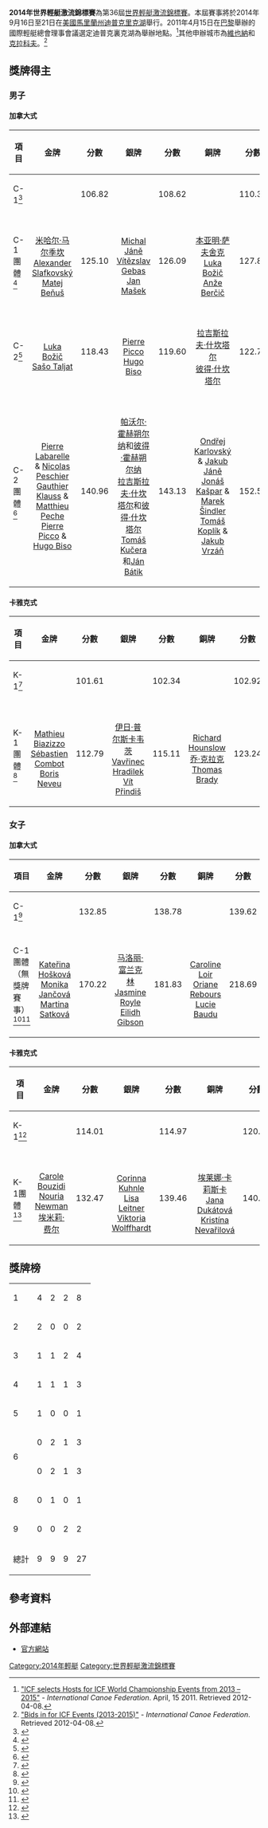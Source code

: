 '''2014年世界輕艇激流錦標賽'''為第36屆[[世界輕艇激流錦標賽|世界輕艇激流錦標賽]]。本屆賽事將於2014年9月16日至21日在[[美國|美國]][[馬里蘭州|馬里蘭州]][[迪普克里克湖|迪普克里克湖]]舉行。2011年4月15日在[[巴黎|巴黎]]舉辦的國際輕艇總會理事會議選定迪普克裏克湖為舉辦地點。<ref>[http://www.canoeicf.com/icf/NewsGallery/News-Archive/April-2011/ICF-BOD-Selects-2013-2015-Host-Cities-for-World-Championships.html "ICF selects Hosts for ICF World Championship Events from 2013 – 2015"] {{Wayback|url=http://www.canoeicf.com/icf/NewsGallery/News-Archive/April-2011/ICF-BOD-Selects-2013-2015-Host-Cities-for-World-Championships.html |date=20120320083228 }} - ''International Canoe Federation''. April, 15 2011. Retrieved 2012-04-08.</ref>其他申辦城市為[[維也納|維也納]]和[[克拉科夫|克拉科夫]]。<ref>[http://www.canoeicf.com/icf/NewsGallery/News-Archive/March-2011/Bids-in-for-ICF-Events.html "Bids in for ICF Events (2013-2015)"] {{Wayback|url=http://www.canoeicf.com/icf/NewsGallery/News-Archive/March-2011/Bids-in-for-ICF-Events.html |date=20120801160605 }} - ''International Canoe Federation''. Retrieved 2012-04-08.</ref>

==獎牌得主==
===男子===
====加拿大式====
{| class="wikitable" width=100%
!項目
|align=center bgcolor="gold"|'''金牌'''
|align=center bgcolor="EFEFEF"|'''分數'''
|align=center bgcolor="silver"|'''銀牌'''
|align=center bgcolor="EFEFEF"|'''分數'''
|align=center bgcolor="CC9966"|'''銅牌'''
|align=center bgcolor="EFEFEF"|'''分數'''
|-
|C-1<ref>{{cite web|title=Men's C-1 Results|url=http://123result.blob.core.windows.net/canoe/CS_2014/siwidata/302/C1M_FI_20@Final%20Results.pdf|accessdate=20 September 2014|archive-date=2016-03-03|archive-url=https://web.archive.org/web/20160303182447/http://123result.blob.core.windows.net/canoe/CS_2014/siwidata/302/C1M_FI_20@Final%20Results.pdf|dead-url=no}}</ref>
| {{flagathlete|[[法比安·勒菲弗|法比安·勒菲弗]]|USA}} || 106.82
| {{flagathlete|[[本亚明·萨夫舍克|本亚明·萨夫舍克]]|SLO}} || 108.62
| {{flagathlete|[[Franz_Anton|Franz Anton]]|GER}} || 110.30
|-
|C-1團體<ref>{{cite web|title=Men's C-1 team Results|url=http://123result.blob.core.windows.net/canoe/CS_2014/siwidata/302/C1MT_TFI_20@Final%20Results.pdf|accessdate=20 September 2014|archive-date=2020-09-19|archive-url=https://web.archive.org/web/20200919030519/http://123result.blob.core.windows.net/canoe/CS_2014/siwidata/302/C1MT_TFI_20@Final%20Results.pdf|dead-url=no}}</ref>
| {{SVK}}<br>[[米哈尔·马尔季坎|米哈尔·马尔季坎]]<br>[[Alexander_Slafkovský|Alexander Slafkovský]]<br>[[Matej_Beňuš|Matej Beňuš]] || 125.10
| {{CZE}}<br>[[Michal_Jáně|Michal Jáně]]<br>[[Vítězslav_Gebas|Vítězslav Gebas]]<br>[[Jan_Mašek|Jan Mašek]] || 126.09
| {{SLO}}<br>[[本亚明·萨夫舍克|本亚明·萨夫舍克]]<br>[[Luka_Božič|Luka Božič]]<br>[[Anže_Berčič|Anže Berčič]] || 127.84
|-
|C-2<ref>{{cite web|title=Men's C-2 Results|url=http://123result.blob.core.windows.net/canoe/CS_2014/siwidata/302/C2M_FI_21@Final%20Results.pdf|accessdate=21 September 2014|archive-date=2020-09-19|archive-url=https://web.archive.org/web/20200919033034/http://123result.blob.core.windows.net/canoe/CS_2014/siwidata/302/C2M_FI_21@Final%20Results.pdf|dead-url=no}}</ref>
| {{SLO}}<br>[[Luka_Božič|Luka Božič]]<br>[[Sašo_Taljat|Sašo Taljat]] || 118.43
| {{FRA}}<br>[[Pierre_Picco|Pierre Picco]]<br>[[Hugo_Biso|Hugo Biso]] || 119.60
| {{SVK}}<br>[[拉吉斯拉夫·什坎塔尔|拉吉斯拉夫·什坎塔尔]]<br>[[彼得·什坎塔尔|彼得·什坎塔尔]] || 122.78
|-
|C-2團體<ref>{{cite web|title=Men's C-2 team Results|url=http://123result.blob.core.windows.net/canoe/CS_2014/siwidata/302/C2MT_TFI_21@Analysis.pdf|accessdate=21 September 2014|archive-date=2016-03-03|archive-url=https://web.archive.org/web/20160303193235/http://123result.blob.core.windows.net/canoe/CS_2014/siwidata/302/C2MT_TFI_21@Analysis.pdf|dead-url=no}}</ref>
| {{FRA}}<br>[[Pierre_Labarelle|Pierre Labarelle]] & [[Nicolas_Peschier|Nicolas Peschier]]<br>[[Gauthier_Klauss|Gauthier Klauss]] & [[Matthieu_Peche|Matthieu Peche]]<br>[[Pierre_Picco|Pierre Picco]] & [[Hugo_Biso|Hugo Biso]] || 140.96
| {{SVK}}<br>[[帕沃尔·霍赫朔尔纳|帕沃尔·霍赫朔尔纳]]和[[彼得·霍赫朔尔纳|彼得·霍赫朔尔纳]]<br>[[拉吉斯拉夫·什坎塔尔|拉吉斯拉夫·什坎塔尔]]和[[彼得·什坎塔尔|彼得·什坎塔尔]]<br>[[Tomáš_Kučera_(canoeist)|Tomáš Kučera]]和[[Ján_Bátik|Ján Bátik]] || 143.13
| {{CZE}}<br>[[Ondřej_Karlovský|Ondřej Karlovský]] & [[Jakub_Jáně|Jakub Jáně]]<br>[[Jonáš_Kašpar|Jonáš Kašpar]] & [[Marek_Šindler|Marek Šindler]]<br>[[Tomáš_Koplík|Tomáš Koplík]] & [[Jakub_Vrzáň|Jakub Vrzáň]] || 152.51
|}

====卡雅克式====
{| class="wikitable" width=100%
!項目
|align=center bgcolor="gold"|'''金牌'''
|align=center bgcolor="EFEFEF"|'''分數'''
|align=center bgcolor="silver"|'''銀牌'''
|align=center bgcolor="EFEFEF"|'''分數'''
|align=center bgcolor="CC9966"|'''銅牌'''
|align=center bgcolor="EFEFEF"|'''分數'''
|-
|K-1<ref>{{cite web|title=Men's K-1 Results|url=http://123result.blob.core.windows.net/canoe/CS_2014/siwidata/302/K1M_FI_20@Final%20Results.pdf|accessdate=20 September 2014|archive-date=2020-09-19|archive-url=https://web.archive.org/web/20200919033806/http://123result.blob.core.windows.net/canoe/CS_2014/siwidata/302/K1M_FI_20@Final%20Results.pdf|dead-url=no}}</ref>
| {{flagathlete|[[Boris_Neveu|Boris Neveu]]|FRA}} || 101.61
| {{flagathlete|[[Sébastien_Combot|Sébastien Combot]]|FRA}} || 102.34
| {{flagathlete|[[Mathieu_Biazizzo|Mathieu Biazizzo]]|FRA}} || 102.92
|-
|K-1團體<ref>{{cite web|title=Men's K-1 team Results|url=http://123result.blob.core.windows.net/canoe/CS_2014/siwidata/302/K1MT_TFI_20@Final%20Results.pdf|accessdate=20 September 2014|archive-date=2016-03-03|archive-url=https://web.archive.org/web/20160303220127/http://123result.blob.core.windows.net/canoe/CS_2014/siwidata/302/K1MT_TFI_20@Final%20Results.pdf|dead-url=no}}</ref>
| {{FRA}}<br>[[Mathieu_Biazizzo|Mathieu Biazizzo]]<br>[[Sébastien_Combot|Sébastien Combot]]<br>[[Boris_Neveu|Boris Neveu]] || 112.79
| {{CZE}}<br>[[伊日·普尔斯卡韦茨|伊日·普尔斯卡韦茨]]<br>[[Vavřinec_Hradilek|Vavřinec Hradilek]]<br>[[Vít_Přindiš|Vít Přindiš]] || 115.11
| {{GBR2}}<br>[[Richard_Hounslow|Richard Hounslow]]<br>[[乔·克拉克_(皮划艇运动员)|乔·克拉克]]<br>[[Thomas_Brady_(canoeist)|Thomas Brady]] || 123.24
|}

===女子===
====加拿大式====
{| class="wikitable" width=100%
!項目
|align=center bgcolor="gold"|'''金牌'''
|align=center bgcolor="EFEFEF"|'''分數'''
|align=center bgcolor="silver"|'''銀牌'''
|align=center bgcolor="EFEFEF"|'''分數'''
|align=center bgcolor="CC9966"|'''銅牌'''
|align=center bgcolor="EFEFEF"|'''分數'''
|-
|C-1<ref>{{cite web|title=Women's C-1 Results|url=http://123result.blob.core.windows.net/canoe/CS_2014/siwidata/302/C1W_FI_20@Final%20Results.pdf|accessdate=20 September 2014|archive-date=2016-03-03|archive-url=https://web.archive.org/web/20160303174958/http://123result.blob.core.windows.net/canoe/CS_2014/siwidata/302/C1W_FI_20@Final%20Results.pdf|dead-url=no}}</ref>
| {{flagathlete|[[杰茜卡·福克斯|杰茜卡·福克斯]]|AUS}} || 132.85
| {{flagathlete|[[马洛丽·富兰克林|马洛丽·富兰克林]]|GBR}} || 138.78
| {{flagathlete|[[Oriane_Rebours|Oriane Rebours]]|FRA}} || 139.62
|-
|C-1團體<br>（無獎牌賽事）<ref name=rules>{{cite web|title=ICF Canoe Slalom Competition Rules 2013|url=http://www.canoeicf.com/icf/Aboutoursport/Canoe-Slalom/Rules-and-education/main/0/text_files/file/ICF%20Canoe%20Slalom%20Competition%20Rules%202013.pdf|accessdate=2014-09-20|archive-date=2013-09-06|archive-url=https://web.archive.org/web/20130906015903/http://www.canoeicf.com/icf/Aboutoursport/Canoe-Slalom/Rules-and-education/main/0/text_files/file/ICF%20Canoe%20Slalom%20Competition%20Rules%202013.pdf|dead-url=no}}</ref><ref>{{cite web|title=Women's C-1 team Results|url=http://123result.blob.core.windows.net/canoe/CS_2014/siwidata/302/C1WT_TFI_20@Final%20Results.pdf|accessdate=20 September 2014|archive-date=2014-10-28|archive-url=https://web.archive.org/web/20141028111511/http://123result.blob.core.windows.net/canoe/CS_2014/siwidata/302/C1WT_TFI_20@Final%20Results.pdf|dead-url=no}}</ref>
| {{CZE}}<br>[[Kateřina_Hošková|Kateřina Hošková]]<br>[[Monika_Jančová|Monika Jančová]]<br>[[Martina_Satková|Martina Satková]] || 170.22
| {{GBR2}}<br>[[马洛丽·富兰克林|马洛丽·富兰克林]]<br>[[Jasmine_Royle|Jasmine Royle]]<br>[[Eilidh_Gibson|Eilidh Gibson]] || 181.83
| {{FRA}}<br>[[Caroline_Loir|Caroline Loir]]<br>[[Oriane_Rebours|Oriane Rebours]]<br>[[Lucie_Baudu|Lucie Baudu]] || 218.69
|}

====卡雅克式====
{| class="wikitable" width=100%
!項目
|align=center bgcolor="gold"|'''金牌'''
|align=center bgcolor="EFEFEF"|'''分數'''
|align=center bgcolor="silver"|'''銀牌'''
|align=center bgcolor="EFEFEF"|'''分數'''
|align=center bgcolor="CC9966"|'''銅牌'''
|align=center bgcolor="EFEFEF"|'''分數'''
|-
|K-1<ref>{{cite web|title=Women's K-1 Results|url=http://123result.blob.core.windows.net/canoe/CS_2014/siwidata/302/K1W_FI_21@Final%20Results.pdf|accessdate=21 September 2014|archive-date=2020-09-19|archive-url=https://web.archive.org/web/20200919024610/http://123result.blob.core.windows.net/canoe/CS_2014/siwidata/302/K1W_FI_21@Final%20Results.pdf|dead-url=no}}</ref>
| {{flagathlete|[[杰茜卡·福克斯|杰茜卡·福克斯]]|AUS}} || 114.01
| {{flagathlete|[[Fiona_Pennie|Fiona Pennie]]|GBR}} || 114.97
| {{flagathlete|[[Melanie_Pfeifer|Melanie Pfeifer]]|GER}} || 120.01
|-
|K-1團體<ref>{{cite web|title=Women's K-1 team Results|url=http://123result.blob.core.windows.net/canoe/CS_2014/siwidata/302/K1WT_TFI_21@Final%20Results.pdf|accessdate=21 September 2014|archive-date=2016-03-03|archive-url=https://web.archive.org/web/20160303193540/http://123result.blob.core.windows.net/canoe/CS_2014/siwidata/302/K1WT_TFI_21@Final%20Results.pdf|dead-url=no}}</ref>
| {{FRA}}<br>[[Carole_Bouzidi|Carole Bouzidi]]<br>[[Nouria_Newman|Nouria Newman]]<br>[[埃米莉·费尔|埃米莉·费尔]] || 132.47
| {{AUT}}<br>[[Corinna_Kuhnle|Corinna Kuhnle]]<br>[[Lisa_Leitner|Lisa Leitner]]<br>[[Viktoria_Wolffhardt|Viktoria Wolffhardt]] || 139.46
| {{SVK}}<br>[[埃莱娜·卡莉斯卡|埃莱娜·卡莉斯卡]]<br>[[Jana_Dukátová|Jana Dukátová]]<br>[[Kristína_Nevařilová|Kristína Nevařilová]] || 140.31
|}

==獎牌榜==
{| {{RankedMedalTable|nation-width=200px}}
|-
|1||align=left|{{FRA}}||4||2||2||8
|-
|2||align=left|{{AUS}}||2||0||0||2
|-
|3||align=left|{{SVK}}||1||1||2||4
|-
|4||align=left|{{SLO}}||1||1||1||3
|-
|5||align=left|{{USA}}||1||0||0||1
|-
|rowspan=2|6||align=left|{{CZE}}||0||2||1||3
|-
|align=left|{{GBR2}}||0||2||1||3
|-
|8||align=left|{{AUT}}||0||1||0||1
|-
|9||align=left|{{GER}}||0||0||2||2
|-
!colspan=2| 總計 || 9 || 9 || 9 || 27
|}
==參考資料==
{{reflist}}

==外部連結==
*[https://web.archive.org/web/20150221124433/http://www.deepcreek2014.com/ 官方網站]

{{世界輕艇激流錦標賽}}

[[Category:2014年輕艇|Category:2014年輕艇]]
[[Category:世界輕艇激流錦標賽|Category:世界輕艇激流錦標賽]]